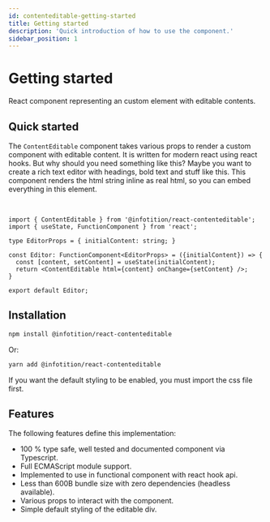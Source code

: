 ```yaml
---
id: contenteditable-getting-started
title: Getting started
description: 'Quick introduction of how to use the component.'
sidebar_position: 1
---
```



# Getting started

React component representing an custom element with editable contents.

## Quick started

The `ContentEditable` component takes various props to render a custom component with editable content.
It is written for modern react using react hooks. But why should you need something like this? Maybe you want
to create a rich text editor with headings, bold text and stuff like this. This component renders the html string
inline as real html, so you can embed everything in this element.

<ContentEditable html="<h3>Quick Demo (Edit me)</h3>To see this component in action as quickly as possible, you can try it out here and look at its source code." /> <br />

```tsx
import { ContentEditable } from '@infotition/react-contenteditable';
import { useState, FunctionComponent } from 'react';

type EditorProps = { initialContent: string; }

const Editor: FunctionComponent<EditorProps> = ({initialContent}) => {
  const [content, setContent] = useState(initialContent);
  return <ContentEditable html={content} onChange={setContent} />;
}

export default Editor;
```

## Installation

```bash
npm install @infotition/react-contenteditable
```

Or:

```bash
yarn add @infotition/react-contenteditable
```

If you want the default styling to be enabled, you must import the css file first.

## Features

The following features define this implementation:
- 100 % type safe, well tested and documented component via Typescript.
- Full ECMAScript module support.
- Implemented to use in functional component with react hook api.
- Less than 600B bundle size with zero dependencies (headless available).
- Various props to interact with the component.
- Simple default styling of the editable div.

